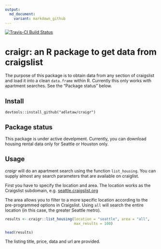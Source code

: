```yaml
---
output:
  md_document:
    variant: markdown_github
---
```


<!-- README.md is generated from README.Rmd. Please edit that file -->

[![Travis-CI Build Status](https://travis-ci.org/adletaw/craigr.svg?branch=master)](https://travis-ci.org/adletaw/craigr)

# craigr: an R package to get data from craigslist

The purpose of this package is to obtain data from any section of
craigslist and load it into a clean `data.frame` within R.  Currently this only
works with apartment searches.  See the "Package status" below.

## Install

`devtools::install_github("adletaw/craigr")`

## Package status

This package is under active develpment.  Currently, you can download housing
rental data only for Seattle or Houston only.

## Usage

*craigr* will do an apartment search using the function `list_housing`.  You can
supply almost any search parameters that are available on craiglist.  

First you have to specify the location and area.  The location works as the 
Craigslist subdomain, e.g. [seattle.craigslist.org](https://seattle.craigslist.org)

The area allows you to filter to a more specific location according to the
pre-programmed options in Craigslist.  Using `all` will search the entire location
(in this case, the greater Seattle metro).

```r
results <- craigr::list_housing(location = "seattle", area = "all", 
                                max_results = 100)

head(results)
```

The listing title, price, data and url are provided.